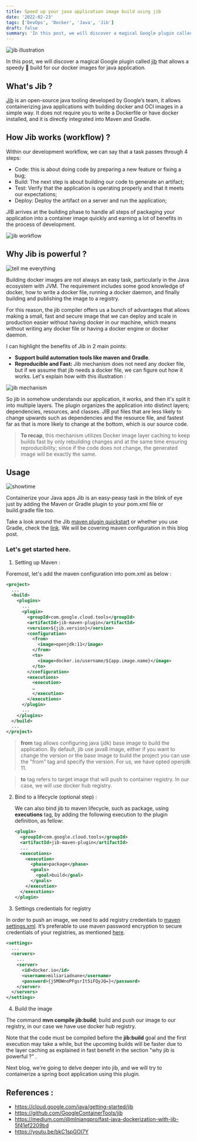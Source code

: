 ```yaml
---
title: Speed up your java application image build using jib
date: '2022-02-23'
tags: ['DevOps', 'Docker', 'Java', 'Jib']
draft: false
summary: 'In this post, we will discover a magical Google plugin called jib that allows a speedy build for our docker images for java application.'
---
```


![jib illustration](/static/images/jib/jib.png)

In this post, we will discover a magical Google plugin called [jib](https://cloud.google.com/java/getting-started/jib) that allows a speedy 🚀 build for our docker images for java application.

## What's Jib ?

[Jib](https://github.com/GoogleContainerTools/jib) is an open-source java tooling developed by Google’s team, it allows containerizing java applications with building docker and OCI images in a simple way. It does not require you to write a Dockerfile or have docker installed, and it is directly integrated into Maven and Gradle.

## How Jib works (workflow) ?

Within our development workflow, we can say that a task passes through 4 steps:

- Code: this is about doing code by preparing a new feature or fixing a bug;
- Build: The next step is about building our code to generate an artifact;
- Test: Verify that the application is operating properly and that it meets our expectations;
- Deploy: Deploy the artifact on a server and run the application;

JIB arrives at the building phase to handle all steps of packaging your application into a container image quickly and earning a lot of benefits in the process of development.

![jib workflow](/static/images/jib/jib-workflow.png)

## Why Jib is powerful ?

![tell me everything](/static/images/jib/tell-me-everything.gif)

Building docker images are not always an easy task, particularly in the Java ecosystem with JVM. The requirement includes some good knowledge of docker, how to write a docker file, running a docker daemon, and finally building and publishing the image to a registry.

For this reason, the jib compiler offers us a bunch of advantages that allows making a small, fast and secure image that we can deploy and scale in production easier without having docker in our machine, which means without writing any docker file or having a docker engine or docker daemon.

I can highlight the benefits of Jib in 2 main points:

- **Support build automation tools like maven and Gradle**.
- **Reproducible and Fast:** Jib mechanism does not need any docker file, but if we assume that jib needs a docker file, we can figure out how it works. Let's explain how with this illustration :

![jib mechanism](/static/images/jib/jib-mechanism.png)

So jib in somehow understands our application, it works, and then it's split it into multiple layers. The plugin organizes the application into distinct layers; dependencies, resources, and classes. JIB put files that are less likely to change upwards such as dependencies and the resource file, and fastest far as that is more likely to change at the bottom, which is our source code.

> **To recap**, this mechanism utilizes Docker image layer caching to keep builds fast by only rebuilding changes and at the same time ensuring reproducibility; since if the code does not change, the generated image will be exactly the same.

## Usage

![showtime](/static/images/jib/showtime.gif)

Containerize your Java apps Jib is an easy-peasy task in the blink of eye just by adding the Maven or Gradle plugin to your pom.xml file or build.gradle file too.

Take a look around the Jib [maven plugin quickstart](https://github.com/GoogleContainerTools/jib/tree/master/jib-maven-plugin#quickstart) or whether you use Gradle, check the [link](https://github.com/GoogleContainerTools/jib/tree/master/jib-gradle-plugin#quickstart). We will be covering maven configuration in this blog post.

### Let's get started here.

1. Setting up Maven :

Foremost, let's add the maven configuration into pom.xml as below :

```xml
<project>
  ...
  <build>
    <plugins>
      ...
      <plugin>
        <groupId>com.google.cloud.tools</groupId>
        <artifactId>jib-maven-plugin</artifactId>
        <version>${jib.version}</version>
        <configuration>
          <from>
            <image>openjdk:11</image>
          </from>
          <to>
            <image>docker.io/username/${app.image.name}</image>
          </to>
        </configuration>
        <executions>
          <execution>
          …
          </execution>
        </executions>
      </plugin>
      ...
    </plugins>
  </build>
  ...
</project>
```

> **from** tag allows configuring java (jdk) base image to build the application.
> By default, jib use java8 image, either if you want to change the version or the base image to build the project you can use the "from" tag and specify the version. For us, we have opted openjdk 11.

> **to** tag refers to target image that will push to container registry. In our case, we will use docker hub registry.

2. Bind to a lifecycle (optional step) :

   We can also bind jib to maven lifecycle, such as package, using **executions** tag, by adding the following execution to the plugin definition, as fellow:

   ```xml
   <plugin>
     <groupId>com.google.cloud.tools</groupId>
     <artifactId>jib-maven-plugin</artifactId>
     ...
     <executions>
       <execution>
         <phase>package</phase>
         <goals>
           <goal>build</goal>
         </goals>
       </execution>
     </executions>
   </plugin>
   ```

3. Settings credentials for registry

In order to push an image, we need to add registry credentials to [maven settings.xml](https://maven.apache.org/settings.html). It’s preferable to use maven password encryption to secure credentials of your registries, as mentioned [here](https://maven.apache.org/guides/mini/guide-encrypt.html).

```xml
<settings>
  ...
  <servers>
    ...
    <server>
      <id>docker.io</id>
      <username>miliariadnane</username>
      <password>{jSMOWnoPFgsrIt5iFQyJQ=}</password>
    </server>
  </servers>
</settings>
```

4. Build the image

The command **mvn compile jib:build**; build and push our image to our registry, in our case we have use docker hub registry.

Note that the code must be compiled before the **jib:build** goal and the first execution may take a while, but the upcoming builds will be faster due to the layer caching as explained in fast benefit in the section "why jib is powerful ?" .

Next blog, we're going to delve deeper into jib, and we will try to containerize a spring boot application using this plugin.

## References :

- https://cloud.google.com/java/getting-started/jib
- https://github.com/GoogleContainerTools/jib
- https://medium.com/@mlniangpro/fast-java-dockerization-with-jib-5f41ef2209bd
- https://youtu.be/bkC1spGOI7Y
